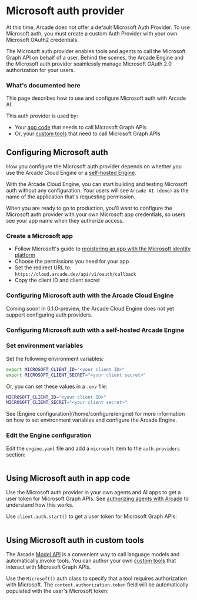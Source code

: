 # Microsoft auth provider

<Note>
  At this time, Arcade does not offer a default Microsoft Auth Provider. To use Microsoft auth, you must create a custom Auth Provider with your own Microsoft OAuth2 credentials.
</Note>

The Microsoft auth provider enables tools and agents to call the Microsoft Graph API on behalf of a user. Behind the scenes, the Arcade Engine and the Microsoft auth provider seamlessly manage Microsoft OAuth 2.0 authorization for your users.

### What's documented here

This page describes how to use and configure Microsoft auth with Arcade AI.

This auth provider is used by:

- Your [app code](#using-microsoft-auth-in-app-code) that needs to call Microsoft Graph APIs
- Or, your [custom tools](#using-microsoft-auth-in-custom-tools) that need to call Microsoft Graph APIs

## Configuring Microsoft auth

How you configure the Microsoft auth provider depends on whether you use the Arcade Cloud Engine or a [self-hosted Engine](/home/install/overview).

With the Arcade Cloud Engine, you can start building and testing Microsoft auth without any configuration. Your users will see `Arcade AI (demo)` as the name of the application that's requesting permission.

When you are ready to go to production, you'll want to configure the Microsoft auth provider with your own Microsoft app credentials, so users see your app name when they authorize access.

### Create a Microsoft app

- Follow Microsoft's guide to [registering an app with the Microsoft identity platform](https://learn.microsoft.com/en-us/entra/identity-platform/quickstart-register-app)
- Choose the permissions you need for your app
- Set the redirect URL to: `https://cloud.arcade.dev/api/v1/oauth/callback`
- Copy the client ID and client secret

### Configuring Microsoft auth with the Arcade Cloud Engine

<Warning type="warning" emoji="⚠️">
  Coming soon! In 0.1.0-preview, the Arcade Cloud Engine does not yet support
  configuring auth providers.
</Warning>

### Configuring Microsoft auth with a self-hosted Arcade Engine

<Steps>

### Set environment variables

Set the following environment variables:

```bash
export MICROSOFT_CLIENT_ID="<your client ID>"
export MICROSOFT_CLIENT_SECRET="<your client secret>"
```

Or, you can set these values in a `.env` file:

```bash
MICROSOFT_CLIENT_ID="<your client ID>"
MICROSOFT_CLIENT_SECRET="<your client secret>"
```

<Tip>
  See [Engine configuration](/home/configure/engine) for more information on how
  to set environment variables and configure the Arcade Engine.
</Tip>

### Edit the Engine configuration

Edit the `engine.yaml` file and add a `microsoft` item to the `auth.providers` section:

```yaml file=<rootDir>/examples/code/integrations/microsoft/config_provider.engine.yaml {3-9}

```

</Steps>

## Using Microsoft auth in app code

Use the Microsoft auth provider in your own agents and AI apps to get a user token for Microsoft Graph APIs. See [authorizing agents with Arcade](/home/how-arcade-helps) to understand how this works.

Use `client.auth.start()` to get a user token for Microsoft Graph APIs:

```python file=<rootDir>/examples/code/integrations/microsoft/custom_auth.py {8-12}

```

## Using Microsoft auth in custom tools

The Arcade [Model API](/home/use-tools/call-tools-with-models) is a convenient way to call language models and automatically invoke tools. You can author your own [custom tools](/home/build-tools/create-a-toolkit) that interact with Microsoft Graph APIs.

Use the `Microsoft()` auth class to specify that a tool requires authorization with Microsoft. The `context.authorization.token` field will be automatically populated with the user's Microsoft token:

```python file=<rootDir>/examples/code/integrations/microsoft/custom_tool.py {5-6,9-13,20}

```
